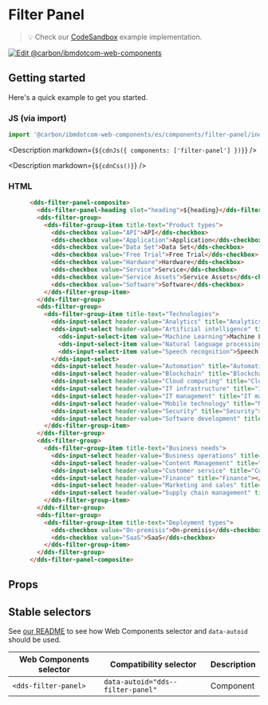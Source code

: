 




# Filter Panel

> 💡 Check our
> [CodeSandbox](https://githubbox.com/carbon-design-system/ibm-dotcom-library/tree/master/packages/web-components/examples/codesandbox/components/filter-panel)
> example implementation.

[![Edit @carbon/ibmdotcom-web-components](https://codesandbox.io/static/img/play-codesandbox.svg)](https://githubbox.com/carbon-design-system/ibm-dotcom-library/tree/master/packages/web-components/examples/codesandbox/components/filter-panel)

## Getting started

Here's a quick example to get you started.

### JS (via import)

```javascript
import '@carbon/ibmdotcom-web-components/es/components/filter-panel/index.js';

```

<Description markdown={`${cdnJs({ components: ['filter-panel'] })}`} />

<Description markdown={`${cdnCss()}`} />

### HTML

```html
      <dds-filter-panel-composite>
        <dds-filter-panel-heading slot="heading">${heading}</dds-filter-panel-heading>
        <dds-filter-group>
          <dds-filter-group-item title-text="Product types">
            <dds-checkbox value="API">API</dds-checkbox>
            <dds-checkbox value="Application">Application</dds-checkbox>
            <dds-checkbox value="Data Set">Data Set</dds-checkbox>
            <dds-checkbox value="Free Trial">Free Trial</dds-checkbox>
            <dds-checkbox value="Hardware">Hardware</dds-checkbox>
            <dds-checkbox value="Service">Service</dds-checkbox>
            <dds-checkbox value="Service Assets">Service Assets</dds-checkbox>
            <dds-checkbox value="Software">Software</dds-checkbox>
          </dds-filter-group-item>
        </dds-filter-group>
        <dds-filter-group>
          <dds-filter-group-item title-text="Technologies">
            <dds-input-select header-value="Analytics" title="Analytics"></dds-input-select>
            <dds-input-select header-value="Artificial intelligence" title="Artificial intelligence">
              <dds-input-select-item value="Machine Learning">Machine Learning</dds-input-select-item>
              <dds-input-select-item value="Natural language processing">Natural language processing</dds-input-select-item>
              <dds-input-select-item value="Speech recognition">Speech recognition</dds-input-select-item>
            </dds-input-select>
            <dds-input-select header-value="Automation" title="Automation"></dds-input-select>
            <dds-input-select header-value="Blockchain" title="Blockchain"></dds-input-select>
            <dds-input-select header-value="Cloud computing" title="Cloud computing"></dds-input-select>
            <dds-input-select header-value="IT infrastructure" title="IT infrastructure"></dds-input-select>
            <dds-input-select header-value="IT management" title="IT management"></dds-input-select>
            <dds-input-select header-value="Mobile technology" title="Mobile technology"></dds-input-select>
            <dds-input-select header-value="Security" title="Security"></dds-input-select>
            <dds-input-select header-value="Software development" title="Software development"></dds-input-select>
          </dds-filter-group-item>
        </dds-filter-group>
        <dds-filter-group>
          <dds-filter-group-item title-text="Business needs">
            <dds-input-select header-value="Business operations" title="Business operations"></dds-input-select>
            <dds-input-select header-value="Content Management" title="Content Management"></dds-input-select>
            <dds-input-select header-value="Customer service" title="Customer service"></dds-input-select>
            <dds-input-select header-value="Finance" title="Finance"></dds-input-select>
            <dds-input-select header-value="Marketing and sales" title="Marketing and sales"></dds-input-select>
            <dds-input-select header-value="Supply chain management" title="Supply chain management"></dds-input-select>
          </dds-filter-group-item>
        </dds-filter-group>
        <dds-filter-group>
          <dds-filter-group-item title-text="Deployment types">
            <dds-checkbox value="On-premisis">On-premisis</dds-checkbox>
            <dds-checkbox value="SaaS">SaaS</dds-checkbox>
          </dds-filter-group-item>
        </dds-filter-group>
      </dds-filter-panel-composite>
```

## Props

<Props of="dds-filter-panel-composite" />

## Stable selectors

See [our README](https://github.com/carbon-design-system/carbon-for-ibm-dotcom/tree/master/packages/web-components#stable-selectors-for-analytics-and-integratione2e-testing-in-web-components) to see how Web Components selector and `data-autoid` should be used.

| Web Components selector | Compatibility selector         | Description |
| ----------------------- | ------------------------------ | ----------- |
| `<dds-filter-panel>`       | `data-autoid="dds--filter-panel"` | Component   |

<Description markdown={contributing} />
